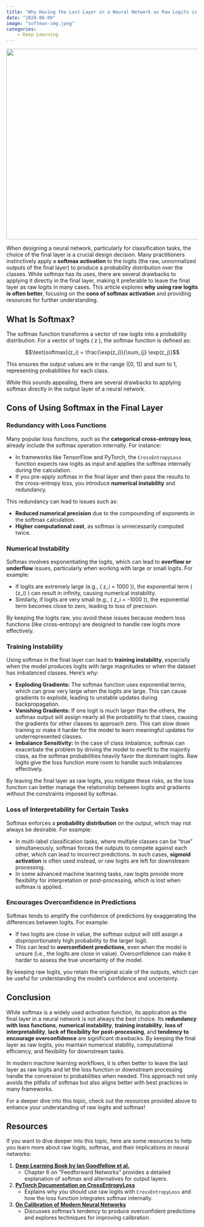 ```yaml
---
title: "Why Having the Last Layer in a Neural Network as Raw Logits is Better Than Softmax"
date: "2024-06-09"
image: "softmax-img.jpeg"
categories:
    - Deep Learning
---
```


![](softmax-img.jpeg){height="500" width="600" fig-align="center"}

When designing a neural network, particularly for classification tasks, the choice of the final layer is a crucial design decision. Many practitioners instinctively apply a **softmax activation** to the logits (the raw, unnormalized outputs of the final layer) to produce a probability distribution over the classes. While softmax has its uses, there are several drawbacks to applying it directly in the final layer, making it preferable to leave the final layer as raw logits in many cases. This article explores **why using raw logits is often better**, focusing on the **cons of softmax activation** and providing resources for further understanding.

## What Is Softmax?
The softmax function transforms a vector of raw logits into a probability distribution. For a vector of logits \( z \), the softmax function is defined as:

$$\text{softmax}(z_i) = \frac{\exp(z_i)}{\sum_{j} \exp(z_j)}$$

This ensures the output values are in the range \([0, 1]\) and sum to 1, representing probabilities for each class.

While this sounds appealing, there are several drawbacks to applying softmax directly in the output layer of a neural network.

## Cons of Using Softmax in the Final Layer

### Redundancy with Loss Functions
Many popular loss functions, such as the **categorical cross-entropy loss**, already include the softmax operation internally. For instance:

- In frameworks like TensorFlow and PyTorch, the `CrossEntropyLoss` function expects raw logits as input and applies the softmax internally during the calculation.
- If you pre-apply softmax in the final layer and then pass the results to the cross-entropy loss, you introduce **numerical instability** and redundancy.

This redundancy can lead to issues such as:

- **Reduced numerical precision** due to the compounding of exponents in the softmax calculation.
- **Higher computational cost**, as softmax is unnecessarily computed twice.

### Numerical Instability
Softmax involves exponentiating the logits, which can lead to **overflow or underflow** issues, particularly when working with large or small logits. For example:

- If logits are extremely large (e.g., \( z_i = 1000 \)), the exponential term \( \exp(z_i) \) can result in infinity, causing numerical instability.
- Similarly, if logits are very small (e.g., \( z_i = -1000 \)), the exponential term becomes close to zero, leading to loss of precision.

By keeping the logits raw, you avoid these issues because modern loss functions (like cross-entropy) are designed to handle raw logits more effectively.

### Training Instability
Using softmax in the final layer can lead to **training instability**, especially when the model produces logits with large magnitudes or when the dataset has imbalanced classes. Here's why:

- **Exploding Gradients:** The softmax function uses exponential terms, which can grow very large when the logits are large. This can cause gradients to explode, leading to unstable updates during backpropagation.
- **Vanishing Gradients:** If one logit is much larger than the others, the softmax output will assign nearly all the probability to that class, causing the gradients for other classes to approach zero. This can slow down training or make it harder for the model to learn meaningful updates for underrepresented classes.
- **Imbalance Sensitivity:** In the case of class imbalance, softmax can exacerbate the problem by driving the model to overfit to the majority class, as the softmax probabilities heavily favor the dominant logits. Raw logits give the loss function more room to handle such imbalances effectively.

By leaving the final layer as raw logits, you mitigate these risks, as the loss function can better manage the relationship between logits and gradients without the constraints imposed by softmax.

### Loss of Interpretability for Certain Tasks
Softmax enforces a **probability distribution** on the output, which may not always be desirable. For example:

- In multi-label classification tasks, where multiple classes can be "true" simultaneously, softmax forces the outputs to compete against each other, which can lead to incorrect predictions. In such cases, **sigmoid activation** is often used instead, or raw logits are left for downstream processing.
- In some advanced machine learning tasks, raw logits provide more flexibility for interpretation or post-processing, which is lost when softmax is applied.

### Encourages Overconfidence in Predictions
Softmax tends to amplify the confidence of predictions by exaggerating the differences between logits. For example:

- If two logits are close in value, the softmax output will still assign a disproportionately high probability to the larger logit.
- This can lead to **overconfident predictions**, even when the model is unsure (i.e., the logits are close in value). Overconfidence can make it harder to assess the true uncertainty of the model.

By keeping raw logits, you retain the original scale of the outputs, which can be useful for understanding the model's confidence and uncertainty.

## Conclusion

While softmax is a widely used activation function, its application as the final layer in a neural network is not always the best choice. Its **redundancy with loss functions**, **numerical instability**, **training instability**, **loss of interpretability**, **lack of flexibility for post-processing**, and **tendency to encourage overconfidence** are significant drawbacks. By keeping the final layer as raw logits, you maintain numerical stability, computational efficiency, and flexibility for downstream tasks.

In modern machine learning workflows, it is often better to leave the last layer as raw logits and let the loss function or downstream processing handle the conversion to probabilities when needed. This approach not only avoids the pitfalls of softmax but also aligns better with best practices in many frameworks.

For a deeper dive into this topic, check out the resources provided above to enhance your understanding of raw logits and softmax!

## Resources

If you want to dive deeper into this topic, here are some resources to help you learn more about raw logits, softmax, and their implications in neural networks:

1. [**Deep Learning Book by Ian Goodfellow et al.**](https://www.deeplearningbook.org/)
   - Chapter 6 on "Feedforward Networks" provides a detailed explanation of softmax and alternatives for output layers.
2. [**PyTorch Documentation on CrossEntropyLoss**](https://pytorch.org/docs/stable/generated/torch.nn.CrossEntropyLoss.html)
   - Explains why you should use raw logits with `CrossEntropyLoss` and how the loss function integrates softmax internally.
6. **[On Calibration of Modern Neural Networks](https://arxiv.org/abs/1706.04599)**
   - Discusses softmax's tendency to produce overconfident predictions and explores techniques for improving calibration.

